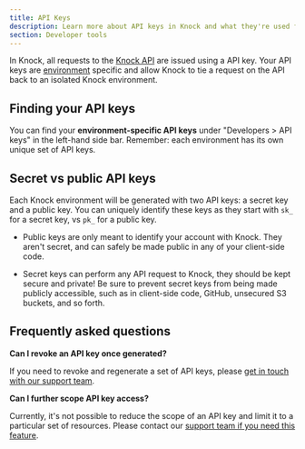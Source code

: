 ```yaml
---
title: API Keys
description: Learn more about API keys in Knock and what they're used for.
section: Developer tools
---
```


In Knock, all requests to the [Knock API](/reference) are issued using a API key. Your API keys are [environment](/send-and-manage-data/environments) specific and allow Knock to tie a request on the API back to an isolated Knock environment.

## Finding your API keys

You can find your **environment-specific API keys** under "Developers > API keys" in the left-hand side bar. Remember: each environment has its own unique set of API keys.

## Secret vs public API keys

Each Knock environment will be generated with two API keys: a secret key and a public key. You can uniquely identify these keys as they start with `sk_` for a secret key, vs `pk_` for a public key.

- Public keys are only meant to identify your account with Knock. They aren't secret, and can safely be made public in any of your client-side code.

- Secret keys can perform any API request to Knock, they should be kept secure and private! Be sure to prevent secret keys from being made publicly accessible, such as in client-side code, GitHub, unsecured S3 buckets, and so forth.

## Frequently asked questions

**Can I revoke an API key once generated?**

If you need to revoke and regenerate a set of API keys, please [get in touch with our support team](mailto:support@knock.app).

**Can I further scope API key access?**

Currently, it's not possible to reduce the scope of an API key and limit it to a particular set of resources. Please contact our [support team if you need this feature](mailto:support@knock.app).
